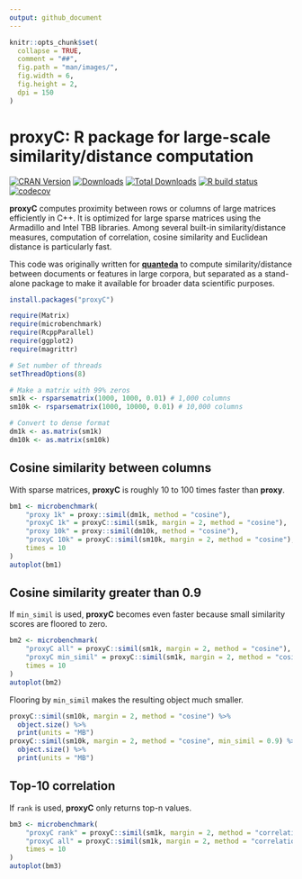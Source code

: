 ```yaml
---
output: github_document
---
```


```r
knitr::opts_chunk$set(
  collapse = TRUE,
  comment = "##",
  fig.path = "man/images/",
  fig.width = 6,
  fig.height = 2,
  dpi = 150
)
```

# proxyC: R package for large-scale similarity/distance computation

<!-- badges: start -->

[![CRAN Version](https://www.r-pkg.org/badges/version/proxyC)](https://CRAN.R-project.org/package=proxyC)
[![Downloads](https://cranlogs.r-pkg.org/badges/proxyC)](https://CRAN.R-project.org/package=proxyC)
[![Total Downloads](https://cranlogs.r-pkg.org/badges/grand-total/proxyC?color=orange)](https://CRAN.R-project.org/package=proxyC)
[![R build status](https://github.com/koheiw/proxyC/workflows/R-CMD-check/badge.svg)](https://github.com/koheiw/proxyC/actions)
[![codecov](https://app.codecov.io/gh/koheiw/proxyC/branch/master/graph/badge.svg)](https://app.codecov.io/gh/koheiw/proxyC)
<!-- badges: end -->

**proxyC** computes proximity between rows or columns of large matrices efficiently in C++. It is optimized for large sparse matrices using the Armadillo and Intel TBB libraries. Among several built-in similarity/distance measures, computation of correlation, cosine similarity and Euclidean distance is particularly fast.

This code was originally written for [**quanteda**](https://github.com/quanteda/quanteda) to compute similarity/distance between documents or features in large corpora, but separated as a stand-alone package to make it available for broader data scientific purposes.

```r
install.packages("proxyC")
```

```r
require(Matrix)
require(microbenchmark)
require(RcppParallel)
require(ggplot2)
require(magrittr)

# Set number of threads
setThreadOptions(8)

# Make a matrix with 99% zeros
sm1k <- rsparsematrix(1000, 1000, 0.01) # 1,000 columns
sm10k <- rsparsematrix(1000, 10000, 0.01) # 10,000 columns

# Convert to dense format
dm1k <- as.matrix(sm1k) 
dm10k <- as.matrix(sm10k)
```

## Cosine similarity between columns

With sparse matrices, **proxyC** is roughly 10 to 100 times faster than **proxy**. 

```r
bm1 <- microbenchmark(
    "proxy 1k" = proxy::simil(dm1k, method = "cosine"),
    "proxyC 1k" = proxyC::simil(sm1k, margin = 2, method = "cosine"),
    "proxy 10k" = proxy::simil(dm10k, method = "cosine"),
    "proxyC 10k" = proxyC::simil(sm10k, margin = 2, method = "cosine"),
    times = 10
)
autoplot(bm1)
```

##  Cosine similarity greater than 0.9

If `min_simil` is used, **proxyC** becomes even faster because small similarity scores are floored to zero.

```r
bm2 <- microbenchmark(
    "proxyC all" = proxyC::simil(sm1k, margin = 2, method = "cosine"),
    "proxyC min_simil" = proxyC::simil(sm1k, margin = 2, method = "cosine", min_simil = 0.9),
    times = 10
)
autoplot(bm2)
```

Flooring by `min_simil` makes the resulting object much smaller.

```r
proxyC::simil(sm10k, margin = 2, method = "cosine") %>% 
  object.size() %>% 
  print(units = "MB")
proxyC::simil(sm10k, margin = 2, method = "cosine", min_simil = 0.9) %>% 
  object.size() %>% 
  print(units = "MB")
```

## Top-10 correlation

If `rank` is used, **proxyC** only returns top-n values. 

```r
bm3 <- microbenchmark(
    "proxyC rank" = proxyC::simil(sm1k, margin = 2, method = "correlation", rank = 10),
    "proxyC all" = proxyC::simil(sm1k, margin = 2, method = "correlation"),
    times = 10
)
autoplot(bm3)
```


